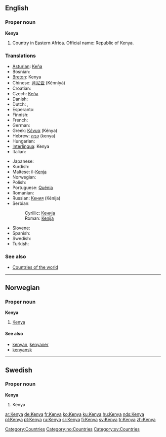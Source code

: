 ==English==

===Proper noun===
{{wikipedia}}
'''Kenya'''

# Country in Eastern Africa. Official name: Republic of Kenya.

===Translations===
{{rfc-level|Translations at L3+ (AutoFormat would have corrected level of Translations)}}
{{top}}
*[[Asturian]]: [[Keña]]
*Bosnian: {{t-|bs|Kenija|f}}
*[[Breton]]: Kenya
*Chinese: [[肯尼亚]] (Kěnníyà)
*Croatian: {{t-|hr|Kenija|f}}
*Czech: [[Keňa]] {{f}}
* Danish: {{t-|da|Kenya}}
* Dutch: {{t+|nl|Kenia}}, {{t-|nl|Kenya}}
* Esperanto: {{t-|eo|Kenjo|xs=Esperanto}}
* Finnish: {{t+|fi|Kenia}}
* French: {{t+|fr|Kenya}}
* German: {{t+|de|Kenia}}
*Greek: [[Κένυα]] (Kénya) {{f}}
*Hebrew: [[קניה]] (kenya)
* Hungarian: {{t+|hu|Kenya}}
*[[Interlingua]]: Kenya
* Italian: {{t-|it|Kenya}}
{{mid}}
* Japanese: {{t+|ja|ケニア|tr=Kenia}}
*Kurdish: {{KUchar|[[کینیا]]}}
*Maltese: il-[[Kenja]]
* Norwegian: {{t-|no|Kenya}}
* Polish: {{t+|pl|Kenia|f}}
*Portuguese: [[Quénia]] {{f}}
* Romanian: {{t-|ro|Kenya|f}}
*Russian: [[Кения]] (Kénija) {{f}}
*Serbian:
*:Cyrillic: [[Кенија#Serbian|Кенија]] {{f}}
*:Roman: [[Kenija#Serbian|Kenija]] {{f}}
* Slovene: {{t+|sl|Kenija|f}}
* Spanish: {{t+|es|Kenia|f}}
* Swedish: {{t+|sv|Kenya}}
* Turkish: {{t+|tr|Kenya}}
{{bottom}}

===See also===
* [[Countries of the world]]

[[Category:Countries]]

----

==Norwegian==

===Proper noun===
'''Kenya'''

# [[#English|Kenya]]

====See also====
*[[kenyan]], [[kenyaner]]
*[[kenyansk]]

[[Category:no:Countries]]

----

==Swedish==

===Proper noun===
'''Kenya'''

# Kenya

[[Category:sv:Countries]]

[[ar:Kenya]]
[[de:Kenya]]
[[fr:Kenya]]
[[ko:Kenya]]
[[ku:Kenya]]
[[hu:Kenya]]
[[nds:Kenya]]
[[pl:Kenya]]
[[pt:Kenya]]
[[ru:Kenya]]
[[sr:Kenya]]
[[fi:Kenya]]
[[sv:Kenya]]
[[tr:Kenya]]
[[zh:Kenya]]